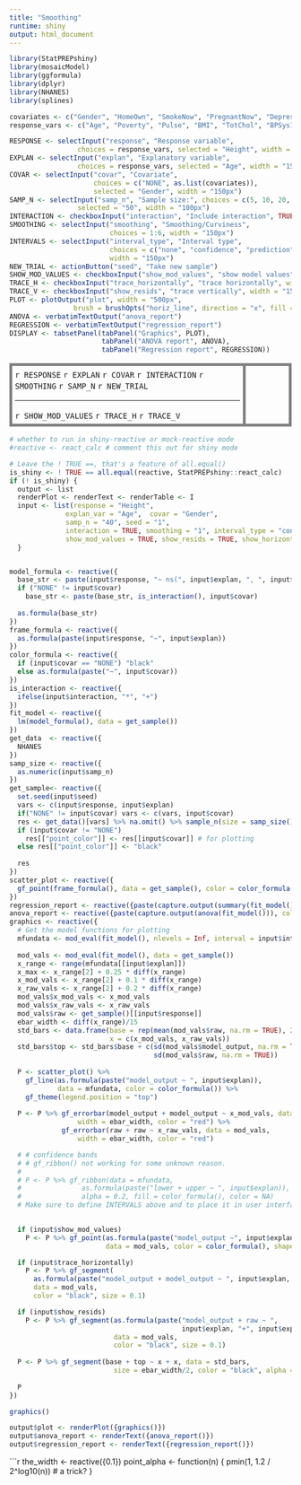 ```yaml
---
title: "Smoothing"
runtime: shiny
output: html_document
---
```



```r
library(StatPREPshiny)
library(mosaicModel)
library(ggformula)
library(dplyr)
library(NHANES)
library(splines)

covariates <- c("Gender", "HomeOwn", "SmokeNow", "PregnantNow", "Depressed", "Work", "PhysActive" )
response_vars <- c("Age", "Poverty", "Pulse", "BMI", "TotChol", "BPSys1", "UrineVol1", "Weight", "Height", "DaysMentHlthBad", "LittleInterest", "Age1stBaby", "PhysActiveDays", "SexNumPartnLife")
```


```r
RESPONSE <- selectInput("response", "Response variable",
                 choices = response_vars, selected = "Height", width = "150px")
EXPLAN <- selectInput("explan", "Explanatory variable",
                 choices = response_vars, selected = "Age", width = "150px")
COVAR <- selectInput("covar", "Covariate", 
                     choices = c("NONE", as.list(covariates)), 
                     selected = "Gender", width = "150px")
SAMP_N <- selectInput("samp_n", "Sample size:", choices = c(5, 10, 20, 50, 100, 500, 1000),
                 selected = "50", width = "100px")
INTERACTION <- checkboxInput("interaction", "Include interaction", TRUE, width = "150px")
SMOOTHING <- selectInput("smoothing", "Smoothing/Curviness", 
                         choices = 1:6, width = "150px")
INTERVALS <- selectInput("interval_type", "Interval type",
                         choices = c("none", "confidence", "prediction"),
                         width = "150px")
NEW_TRIAL <- actionButton("seed", "Take new sample")
SHOW_MOD_VALUES <- checkboxInput("show_mod_values", "show model values", width = "150px")
TRACE_H <- checkboxInput("trace_horizontally", "trace horizontally", width = "150px")
TRACE_V <- checkboxInput("show_resids", "trace vertically", width = "150px")
PLOT <- plotOutput("plot", width = "500px",
                brush = brushOpts("horiz_line", direction = "x", fill = NA))
ANOVA <- verbatimTextOutput("anova_report")
REGRESSION <- verbatimTextOutput("regression_report")
DISPLAY <- tabsetPanel(tabPanel("Graphics", PLOT), 
                       tabPanel("ANOVA report", ANOVA), 
                       tabPanel("Regression report", REGRESSION))
```

<!-- display the input controls and output spaces -->
<table><tr>
  <td class="control">`r RESPONSE` `r EXPLAN` `r COVAR` `r INTERACTION` `r SMOOTHING` `r SAMP_N`  `r NEW_TRIAL` <hr> `r SHOW_MOD_VALUES` `r TRACE_H` `r TRACE_V` </td>
  <td class="plot">`r DISPLAY`</td>
</tr></table>

```r
# whether to run in shiny-reactive or mock-reactive mode
#reactive <- react_calc # comment this out for shiny mode

# Leave the ! TRUE ==, that's a feature of all.equal()
is_shiny <- ! TRUE == all.equal(reactive, StatPREPshiny::react_calc)
if (! is_shiny) {
  output <- list
  renderPlot <- renderText <- renderTable <- I
  input <- list(response = "Height",
              explan_var = "Age",  covar = "Gender",
              samp_n = "40", seed = "1",
              interaction = TRUE, smoothing = "1", interval_type = "confidence",
              show_mod_values = TRUE, show_resids = TRUE, show_horizontally = TRUE)
  }


model_formula <- reactive({
  base_str <- paste(input$response, "~ ns(", input$explan, ", ", input$smoothing, ")")
  if ("NONE" != input$covar)
    base_str <- paste(base_str, is_interaction(), input$covar)
  
  as.formula(base_str)
})
frame_formula <- reactive({
  as.formula(paste(input$response, "~", input$explan))
})
color_formula <- reactive({
  if (input$covar == "NONE") "black"
  else as.formula(paste("~", input$covar))
})
is_interaction <- reactive({
  ifelse(input$interaction, "*", "+")
})
fit_model <- reactive({
  lm(model_formula(), data = get_sample())
})
get_data  <- reactive({
  NHANES
})
samp_size <- reactive({
  as.numeric(input$samp_n)
})
get_sample<- reactive({
  set.seed(input$seed)
  vars <- c(input$response, input$explan)
  if("NONE" != input$covar) vars <- c(vars, input$covar)
  res <- get_data()[vars] %>% na.omit() %>% sample_n(size = samp_size())
  if (input$covar != "NONE") 
    res[["point_color"]] <- res[[input$covar]] # for plotting
  else res[["point_color"]] <- "black"
  
  res
})
scatter_plot <- reactive({
  gf_point(frame_formula(), data = get_sample(), color = color_formula())
})
regression_report <- reactive({paste(capture.output(summary(fit_model()))[-(1:8)], collapse = "\n")})
anova_report <- reactive({paste(capture.output(anova(fit_model())), collapse = "\n")})
graphics <- reactive({
  # Get the model functions for plotting
  mfundata <- mod_eval(fit_model(), nlevels = Inf, interval = input$interval_type)
  
  mod_vals <- mod_eval(fit_model(), data = get_sample())
  x_range <- range(mfundata[[input$explan]])
  x_max <- x_range[2] + 0.25 * diff(x_range)
  x_mod_vals <- x_range[2] + 0.1 * diff(x_range)
  x_raw_vals <- x_range[2] + 0.2 * diff(x_range)
  mod_vals$x_mod_vals <- x_mod_vals
  mod_vals$x_raw_vals <- x_raw_vals
  mod_vals$raw <- get_sample()[[input$response]]
  ebar_width <- diff(x_range)/15
  std_bars <- data.frame(base = rep(mean(mod_vals$raw, na.rm = TRUE), 2),
                         x = c(x_mod_vals, x_raw_vals))
  std_bars$top <- std_bars$base + c(sd(mod_vals$model_output, na.rm = TRUE),
                                    sd(mod_vals$raw, na.rm = TRUE))
  
  P <- scatter_plot() %>% 
    gf_line(as.formula(paste("model_output ~ ", input$explan)), 
            data = mfundata, color = color_formula()) %>%
    gf_theme(legend.position = "top") 
    
  P <- P %>% gf_errorbar(model_output + model_output ~ x_mod_vals, data = mod_vals, 
                 width = ebar_width, color = "red") %>%
             gf_errorbar(raw + raw ~ x_raw_vals, data = mod_vals, 
                 width = ebar_width, color = "red")

  # # confidence bands
  # # gf_ribbon() not working for some unknown reason.
  # 
  # P <- P %>% gf_ribbon(data = mfundata, 
  #               as.formula(paste("lower + upper ~ ", input$explan)), 
  #               alpha = 0.2, fill = color_formula(), color = NA)
  # Make sure to define INTERVALS above and to place it in user interface

  
  if (input$show_mod_values)
    P <- P %>% gf_point(as.formula(paste("model_output ~", input$explan)),
                        data = mod_vals, color = color_formula(), shape = 2)

  if (input$trace_horizontally)
    P <- P %>% gf_segment(
      as.formula(paste("model_output + model_output ~ ", input$explan, "+ x_mod_vals")),
      data = mod_vals,
      color = "black", size = 0.1)

  if (input$show_resids)
    P <- P %>% gf_segment(as.formula(paste("model_output + raw ~ ",
                                           input$explan, "+", input$explan)),
                          data = mod_vals,
                          color = "black", size = 0.1)
  
  P <- P %>% gf_segment(base + top ~ x + x, data = std_bars, 
                          size = ebar_width/2, color = "black", alpha = 0.5)
    
  P
})

```

```r
graphics()
```
```r
output$plot <- renderPlot({graphics()}) 
output$anova_report <- renderText({anova_report()})
output$regression_report <- renderText({regression_report()})
```

<style type="text/css">
td.control {
  border:5px solid gray;
  border-radius:10px;
  padding: 5px;
  vertical-align: top;
}
td.plot {
  border:5px solid gray;
  padding: 5px;
  border-radius:10px;
  color: white;
}

</style>




```r
the_width <- reactive({0.1})
point_alpha <- function(n) {
  pmin(1, 1.2 / 2^log10(n)) # a trick?
}

